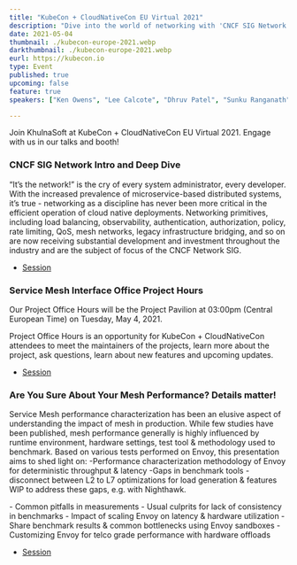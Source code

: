 ```yaml
---
title: "KubeCon + CloudNativeCon EU Virtual 2021"
description: "Dive into the world of networking with 'CNCF SIG Network Intro and Deep Dive' at KCCNCEU2021. Join Lee Calcote and Ken Owens for insights into vital networking primitives shaping cloud-native deployments."
date: 2021-05-04
thumbnail: ./kubecon-europe-2021.webp
darkthumbnail: ./kubecon-europe-2021.webp
eurl: https://kubecon.io
type: Event
published: true
upcoming: false
feature: true
speakers: ["Ken Owens", "Lee Calcote", "Dhruv Patel", "Sunku Ranganath", "Mrittika Ganguli", "Otto van der Schaaf"]

---
```


Join KhulnaSoft at KubeCon + CloudNativeCon EU Virtual 2021. Engage with us in our talks and booth!

<h3>CNCF SIG Network Intro and Deep Dive</h3>
<p> “It’s the network!” is the cry of every system administrator, every developer. With the increased prevalence of microservice-based distributed systems, it’s true - networking as a discipline has never been more critical in the efficient operation of cloud native deployments. Networking primitives, including load balancing, observability, authentication, authorization, policy, rate limiting, QoS, mesh networks, legacy infrastructure bridging, and so on are now receiving substantial development and investment throughout the industry and are the subject of focus of the CNCF Network SIG. </p>
<ul>
  <li><a href="https://kccnceu2021.sched.com/event/ijVr/cncf-sig-network-intro-and-deep-dive-lee-calcote-khulnasoft-ken-owens-fiserv">Session</a></li>
</ul>

<h3>Service Mesh Interface Office Project Hours</h3>
<p>Our Project Office Hours will be the Project Pavilion at 03:00pm (Central European Time) on Tuesday, May 4, 2021.
</p>
<p>Project Office Hours is an opportunity for KubeCon + CloudNativeCon attendees to meet the maintainers of the projects, learn more about the project, ask questions, learn about new features and upcoming updates.</p>
<ul>
  <li><a href="https://kccnceu2021.sched.com/event/ixfD/meet-the-maintainer-service-mesh-interface">Session</a></li>
</ul>

<h3>Are You Sure About Your Mesh Performance? Details matter! </h3>
<p>Service Mesh performance characterization has been an elusive aspect of understanding the impact of mesh in production. While few studies have been published, mesh performance generally is highly influenced by runtime environment, hardware settings, test tool & methodology used to benchmark. Based on various tests performed on Envoy, this presentation aims to shed light on: -Performance characterization methodology of Envoy for deterministic throughput & latency -Gaps in benchmark tools - disconnect between L2 to L7 optimizations for load generation & features WIP to address these gaps, e.g. with Nighthawk.</p>
- Common pitfalls in measurements 
- Usual culprits for lack of consistency in benchmarks 
- Impact of scaling Envoy on latency & hardware utilization 
- Share benchmark results & common bottlenecks using Envoy sandboxes
 - Customizing Envoy for telco grade performance with hardware offloads
<ul>
  <li><a href=" https://servicemeshconeu21.sched.com/event/iSBB/are-you-sure-about-your-mesh-performance-details-matter-otto-van-der-schaaf-red-hat-sunku-ranganath-mrittika-ganguli-intel-corporation?iframe=no">Session</a></li>
</ul>
